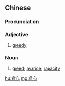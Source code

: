 {{also|贪心}}
==Chinese==
{{zh-forms|s=贪心}}

===Pronunciation===
{{zh-pron
|m=tānxīn
|c=taam1 sam1
|h=pfs=thâm-sîm
|mn=tham-sim
|cat=a,n
}}

===Adjective===
{{zh-adj}}

# [[greedy]]

===Noun===
{{zh-noun}}

# [[greed]]; [[avarice]]; [[rapacity]]

[[hu:貪心]]
[[mg:貪心]]